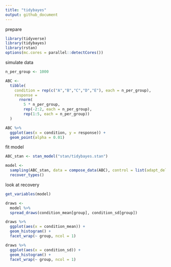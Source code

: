 ```yaml
---
title: "tidybayes"
output: github_document
---
```


prepare

```r
library(tidyverse)
library(tidybayes)
library(rstan)
options(mc.cores = parallel::detectCores())
```

simulate data

```r
n_per_group <- 1000

ABC <- 
  tibble(
    condition = rep(c("A","B","C","D","E"), each = n_per_group),
    response = 
      rnorm(
        5 * n_per_group, 
        rep(-2:2, each = n_per_group),
        rep(1:5, each = n_per_group))
  )

ABC %>%
  ggplot(aes(x = condition, y = response)) +
  geom_point(alpha = 0.01)
```

fit model

```r
ABC_stan <- stan_model("stan/tidybayes.stan")

model <- 
  sampling(ABC_stan, data = compose_data(ABC), control = list(adapt_delta=0.99)) %>% 
  recover_types()
```

look at recovery

```r
get_variables(model)

draws <- 
  model %>% 
  spread_draws(condition_mean[group], condition_sd[group])

draws %>% 
  ggplot(aes(x = condition_mean)) +
  geom_histogram() +
  facet_wrap(~ group, ncol = 1)

draws %>% 
  ggplot(aes(x = condition_sd)) +
  geom_histogram() +
  facet_wrap(~ group, ncol = 1)
```

